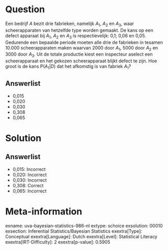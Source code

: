 Question
========

Een bedrijf *A* bezit drie fabrieken, namelijk *A*~1~, *A*~2~ en *A*~3~,
waar scheerapparaten van hetzelfde type worden gemaakt. De kans op een
defect apparaat bij *A*~1~, *A*~2~ en *A*~3~ is respectievelijk: 0,1;
0,06 en 0,05. Gedurende een bepaalde periode moeten alle drie de
fabrieken in tesamen 10.000 scheerapparaten maken waarvan 2000 door *A*~1~, 5000 door *A*~2~ en 3000 door *A*~3~. Uit de totale productie
kiest een inspecteur aselect een scheerapparaat en het gekozen
scheerapparaat blijkt defect te zijn. Hoe groot is de kans
P(*A*~1~\|*D*) dat het afkomstig is van fabriek *A*~1~?

Answerlist
----------

* 0,015
* 0,020
* 0,030
* 0,308
* 0,065

Solution
========

Answerlist
----------

* 0,015: Incorrect
* 0,020: Incorrect
* 0,030: Incorrect
* 0,308: Correct
* 0,065: Incorrect

Meta-information
================
exname: uva-bayesian-statistics-986-nl
extype: schoice
exsolution: 00010
exsection: Inferential Statistics/Bayesian Statistics
exextra[Type]: Conceptual
exextra[Language]: Dutch
exextra[Level]: Statistical Literacy
exextra[IRT-Difficulty]: 2
exextra[p-value]: 0.5905
